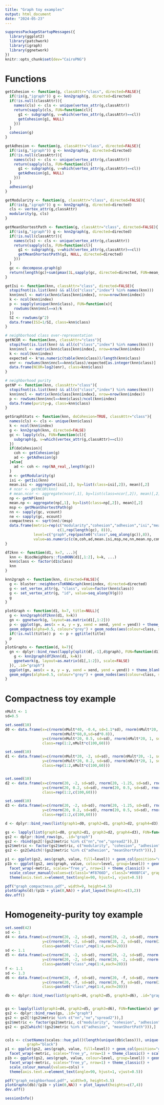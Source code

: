 ```yaml
---
title: "Graph toy examples"
output: html_document
date: "2024-05-23"
---
```


```r
suppressPackageStartupMessages({
  library(ggplot2)
  library(patchwork)
  library(igraph)
  library(ggnetwork)
})
knitr::opts_chunk$set(dev="CairoPNG")
```

# Functions

```r
getCohesion <- function(g, classAttr="class", directed=FALSE){
  if(!is(g,"igraph")) g <- knn2graph(g, directed=directed)
  if(!is.null(classAttr)){
    names(cls) <- cls <- unique(vertex_attr(g,classAttr))
    return(sapply(cls, FUN=function(cl){
      g1 <- subgraph(g, v=which(vertex_attr(g,classAttr)==cl))
      getCohesion(g1, NULL)
    }))
  }
  cohesion(g)
}

getAdhesion <- function(g, classAttr="class", directed=FALSE){
  if(!is(g,"igraph")) g <- knn2graph(g, directed=directed)
  if(!is.null(classAttr)){
    names(cls) <- cls <- unique(vertex_attr(g,classAttr))
    return(sapply(cls, FUN=function(cl){
      g1 <- subgraph(g, v=which(vertex_attr(g,classAttr)==cl))
      getAdhesion(g1, NULL)
    }))
  }
  adhesion(g)
}

getModularity <- function(g, classAttr="class", directed=FALSE){
  if(!is(g,"igraph")) g <- knn2graph(g, directed=directed)
  cls <- vertex_attr(g,classAttr)
  modularity(g, cls)
}

getMeanShortestPath <- function(g, classAttr="class", directed=FALSE){
  if(!is(g,"igraph")) g <- knn2graph(g, directed=directed)
  if(!is.null(classAttr)){
    names(cls) <- cls <- unique(vertex_attr(g,classAttr))
    return(sapply(cls, FUN=function(cl){
      g1 <- subgraph(g, v=which(vertex_attr(g,classAttr)==cl))
      getMeanShortestPath(g1, NULL, directed=directed)
    }))
  }
  gc <- decompose.graph(g)
  return(length(gc)+sum(pmax(1L,sapply(gc, directed=directed, FUN=mean_distance),na.rm=TRUE)))
}

getIsi <- function(knn, classAttr="class", directed=FALSE){
  stopifnot(is.list(knn) && all(c("class","index") %in% names(knn)))
  knn$nncl <- matrix(knn$class[knn$index], nrow=nrow(knn$index))
  k <- ncol(knn$index)
  p <- sapply(unique(knn$class), FUN=function(x){
    rowSums(knn$nncl==x)/k
  })
  SI <- rowSums(p^2)
  data.frame(ISI=1/SI, class=knn$class)
}

# neighborhood class over-representation
getNCOR <- function(knn, classAttr="class"){
  stopifnot(is.list(knn) && all(c("class","index") %in% names(knn)))
  knn$nncl <- matrix(knn$class[knn$index], nrow=nrow(knn$index))
  k <- ncol(knn$index)
  expected <- k*as.numeric(table(knn$class))/length(knn$class)
  enr <- rowSums(knn$nncl==knn$class)/expected[as.integer(knn$class)]
  data.frame(NCOR=log2(enr), class=knn$class)
}

# neighborhood purity
getNP <- function(knn, classAttr="class"){
  stopifnot(is.list(knn) && all(c("class","index") %in% names(knn)))
  knn$nncl <- matrix(knn$class[knn$index], nrow=nrow(knn$index))
  p <- rowSums(knn$nncl==knn$class)/ncol(knn$index)
  data.frame(purity=p, class=knn$class)
}

getGraphStats <- function(knn, doCohesion=TRUE, classAttr="class"){
  names(cls) <- cls <- unique(knn$class)
  k <- ncol(knn$index)
  g <- knn2graph(knn, directed=FALSE)
  gc <- lapply(cls, FUN=function(cl){
    subgraph(g, v=which(vertex_attr(g,classAttr)==cl))
  })
  if(doCohesion){
    coh <- getCohesion(g)
    ad <- getAdhesion(g)
  }else{
    ad <- coh <- rep(NA_real_,length(gc))
  }
  m <- getModularity(g)
  isi <- getIsi(knn)
  mean.isi <- aggregate(isi[,1], by=list(class=isi[,2]), mean)[,2]
  # ncor <- getNCOR(knn)
  # mean.ncor <- aggregate(ncor[,1], by=list(class=ncor[,2]), mean)[,2]
  np <- getNP(knn)
  mean.np <- aggregate(np[,1], by=list(class=np[,2]), mean)[,2]
  msp <- getMeanShortestPath(g)
  nn <- sapply(gc, vcount)
  ne <- sapply(gc, ecount)
  compactness <- sqrt(nn)/(msp)
  data.frame(metric=rep(c("modularity","cohesion","adhesion","isi","meanShortPath","nn","ne","purity","compactness"),
                        c(1,rep(length(gc), 8))),
             level=c("graph",rep(paste0("class",seq_along(gc)),8)),
             value=as.numeric(c(m,coh,ad,mean.isi,msp,ne,nn,mean.np,compactness)))
}

df2knn <- function(d1, k=7, ...){
  knn <- BiocNeighbors::findKNN(d1[,1:2], k=k, ...)
  knn$class <- factor(d1$class)
  knn
}

knn2graph <- function(knn, directed=FALSE){
  g <- bluster::neighborsToKNNGraph(knn$index, directed=directed)
  g <- set_vertex_attr(g, "class", value=factor(knn$class))
  g <- set_vertex_attr(g, "id", value=seq_along(V(g)))
  g
}

plotGraph <- function(d1, k=7, title=NULL){
  g <- knn2graph(df2knn(d1, k=k))
  gn <- ggnetwork(g, layout=as.matrix(d1[,1:2]))
  p <- ggplot(gn, aes(x = x, y = y, xend = xend, yend = yend)) + theme_blank() + theme(legend.position = "right") +
  geom_edges(alpha=0.5, colour="grey") + geom_nodes(aes(colour=class, shape=class), size=2.5)
  if(!is.null(title)) p  <- p + ggtitle(title)
  p
}
plotGraphs <- function(d, k=7){
  gn <- dplyr::bind_rows(lapply(split(d[,-1],d$graph), FUN=function(d1){
    g <- knn2graph(df2knn(d1, k=k))
    ggnetwork(g, layout=as.matrix(d1[,1:2]), scale=FALSE)
  }), .id="graph")
  ggplot(gn, aes(x = x, y = y, xend = xend, yend = yend)) + theme_blank() + theme(legend.position = "right") +
  geom_edges(alpha=0.5, colour="grey") + geom_nodes(aes(colour=class, shape=class), size=2) + facet_wrap(~graph, nrow=1)
}

```


# Compactness toy example

```r
nMult <- 1
sd=0.5

set.seed(10)
d0 <- data.frame(x=c(rnorm(nMult*40, -0.4, sd=1.1*sd), rnorm(nMult*20, 0, sd=1.1*sd), rnorm(nMult*40, 0.4, sd=1.1*sd),
                     rnorm(nMult*60,0,sd=sd*0.8)),
                 y=c(rnorm(nMult*20, 0.5, sd=sd), rnorm(nMult*20, 1, sd=sd), rnorm(nMult*20, 1.5, sd=sd),rnorm(nMult*20, 1, sd=sd),rnorm(nMult*20, 0, sd=sd), rnorm(nMult*60,-2.35,sd=sd)),
                 class=rep(1:2,nMult*c(100,60)))

set.seed(10)
d1 <- data.frame(x=c(rnorm(nMult*20, -2, sd=sd), rnorm(nMult*20, -1, sd=sd), rnorm(nMult*20, 0, sd=sd),rnorm(nMult*20, 1, sd=sd),rnorm(nMult*20, 2, sd=sd), rnorm(nMult*60,0,sd=sd*0.8)),
                 y=c(rnorm(nMult*20, 0.2, sd=sd), rnorm(nMult*20, 1, sd=sd), rnorm(nMult*20, 2, sd=sd),rnorm(nMult*20, 1, sd=sd),rnorm(nMult*20, 0, sd=sd), rnorm(nMult*60,-2,sd=sd)),
                 class=rep(1:2,nMult*c(100,60)))


set.seed(10)
d2 <- data.frame(x=c(rnorm(20, -2, sd=sd), rnorm(20, -1.25, sd=sd), rnorm(20, 0.25, sd=sd),rnorm(20, 1, sd=sd),rnorm(20, 2, sd=sd), rnorm(60,0,sd=sd*0.8)),
                 y=c(rnorm(20, 0.2, sd=sd), rnorm(20, 0.5, sd=sd), rnorm(20, 2, sd=sd),rnorm(20, 1, sd=sd),rnorm(20, 0, sd=sd), rnorm(60,-2,sd=sd)),
                 class=rep(1:2,c(100,60)))

set.seed(10)
d3 <- data.frame(x=c(rnorm(20, -2, sd=sd), rnorm(20, -1.25, sd=sd), rnorm(20, 0.25, sd=sd),rnorm(20, 1, sd=sd),rnorm(20, 2.1, sd=0.75*sd), rnorm(60,0,sd=sd*0.8)),
                 y=c(rnorm(20, 0.2, sd=sd), rnorm(20, 0.5, sd=sd), rnorm(20, 2, sd=sd),rnorm(20, 1.3, sd=0.75*sd),rnorm(20, -0.5, sd=0.75*sd), rnorm(60,-2,sd=sd)),
                 class=rep(1:2,c(100,60)))

d <- dplyr::bind_rows(list(graph1=d0, graph2=d1, graph3=d2, graph4=d3), .id="graph")
```


```r
gs <- lapply(list(graph1=d0, graph2=d1, graph3=d2, graph4=d3), FUN=function(x) getGraphStats(df2knn(x, k = 5)))
gs2 <- dplyr::bind_rows(gs, .id="graph")
gs2 <- rbind(gs2[!(gs2$metric %in% c("nn","ne","spread2")),])
gs2$metric <- factor(gs2$metric, c("modularity", "cohesion", "adhesion", "meanShortPath", "compactness", "isi", "purity"))
gs2 <- gs2[which(!(gs2$metric %in% c("adhesion", "meanShortPath"))),]

p1 <- ggplot(gs2, aes(graph, value, fill=level)) + geom_col(position="dodge") + facet_wrap(~metric, scales="free_y", nrow=1) + theme_classic() + scale_fill_manual(values=c(class1="#F8766D", class2="#00BFC4", graph=scales::hue_pal()(3)[3]))
p1b <- ggplot(gs2, aes(graph, value, colour=level, group=level)) + geom_point() + geom_line() + 
  facet_wrap(~metric, scales="free_y", nrow=1) + theme_classic() + 
  scale_colour_manual(values=c(class1="#F8766D", class2="#00BFC4", graph="black")) +
  theme(axis.text.x=element_text(angle=90, hjust=1, vjust=0.5))
```


```r
pdf("graph_compactness.pdf", width=9, height=4.5)
plotGraphs(d)/(p1b + ylim(0,NA)) + plot_layout(heights=c(3,2))
dev.off()
```



# Homogeneity-purity toy example


```r
set.seed(42)
sd <- 1
d4 <- data.frame(x=c(rnorm(20, -2, sd=sd), rnorm(20, -2, sd=sd), rnorm(20, 2, sd=sd), rnorm(20, 2, sd=sd)),
                 y=c(rnorm(20, -2, sd=sd), rnorm(20, 2, sd=sd), rnorm(20, 2, sd=sd), rnorm(20, -2, sd=sd)),
                 class=paste0("class",rep(1:4,each=20)))
sd <- 1.1
d5 <- data.frame(x=c(rnorm(20, -2, sd=sd), rnorm(20, -2, sd=sd), rnorm(20, 2, sd=sd), rnorm(20, 2, sd=sd)),
                 y=c(rnorm(20, -2, sd=sd), rnorm(20, -2, sd=sd), rnorm(20, 2, sd=sd), rnorm(20, 2, sd=sd)),
                 class=paste0("class",rep(1:4,each=20)))
f <- 1.1
sd <- 1.3
d6 <- data.frame(x=c(rnorm(20, -f, sd=sd), rnorm(20, -f, sd=sd), rnorm(20, f, sd=sd), rnorm(20, f, sd=sd)),
                 y=c(rnorm(20, -f, sd=sd), rnorm(20, f, sd=sd), rnorm(20, -f, sd=sd), rnorm(20, f, sd=sd)),
                 class=paste0("class",rep(1:4,each=20)))

db <- dplyr::bind_rows(list(graph1=d4, graph2=d5, graph3=d6), .id="graph")


gs <- lapply(list(graph1=d4, graph2=d5, graph3=d6), FUN=function(x) getGraphStats(df2knn(x, k = 5)))
gs2 <- dplyr::bind_rows(gs, .id="graph")
gs2 <- gs2[!(gs2$metric %in% c("nn","ne","spread2")),]
gs2$metric <- factor(gs2$metric, c("modularity", "cohesion", "adhesion", "meanShortPath", "compactness", "isi", "ncor", "purity"))
gs2 <- gs2[which(!(gs2$metric %in% c("adhesion", "meanShortPath"))),]


cols <- c(setNames(scales::hue_pal()(length(unique(db$class))), unique(db$class)),
          graph="black")
p1 <- ggplot(gs2, aes(graph, value, fill=level)) + geom_col(position="dodge") + 
  facet_wrap(~metric, scales="free_y", nrow=1) + theme_classic() + scale_fill_manual(values=cols)
p1b <- ggplot(gs2, aes(graph, value, colour=level, group=level)) + geom_point() + geom_line() + 
  facet_wrap(~metric, scales="free_y", nrow=1) + theme_classic() + 
  scale_colour_manual(values=cols) +
  theme(axis.text.x=element_text(angle=90, hjust=1, vjust=0.5))
```


```r
pdf("graph_neighborhood.pdf", width=9, height=5.5)
plotGraphs(db)/(p1b + ylim(0,NA)) + plot_layout(heights=c(7,4))
dev.off()
```


```r
sessionInfo()
```

